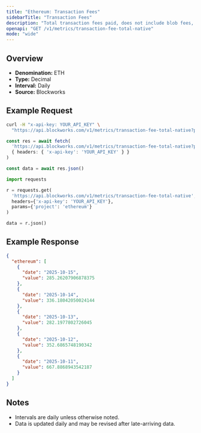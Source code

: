 ```yaml
---
title: "Ethereum: Transaction Fees"
sidebarTitle: "Transaction Fees"
description: "Total transaction fees paid, does not include blob fees, out-of-protocol tips, or additional sources of revenue"
openapi: "GET /v1/metrics/transaction-fee-total-native"
mode: "wide"
---
```


## Overview

- **Denomination:** ETH
- **Type:** Decimal
- **Interval:** Daily
- **Source:** Blockworks

## Example Request

<CodeGroup>

```bash cURL
curl -H "x-api-key: YOUR_API_KEY" \
  "https://api.blockworks.com/v1/metrics/transaction-fee-total-native?project=ethereum"
```

```typescript TypeScript
const res = await fetch(
  'https://api.blockworks.com/v1/metrics/transaction-fee-total-native?project=ethereum',
  { headers: { 'x-api-key': 'YOUR_API_KEY' } }
)

const data = await res.json()
```

```python Python
import requests

r = requests.get(
  'https://api.blockworks.com/v1/metrics/transaction-fee-total-native',
  headers={'x-api-key': 'YOUR_API_KEY'},
  params={'project': 'ethereum'}
)

data = r.json()
```

</CodeGroup>

## Example Response

```json
{
  "ethereum": [
    {
      "date": "2025-10-15",
      "value": 285.26207906878375
    },
    {
      "date": "2025-10-14",
      "value": 336.18042050024144
    },
    {
      "date": "2025-10-13",
      "value": 282.1977802726045
    },
    {
      "date": "2025-10-12",
      "value": 352.6865748190342
    },
    {
      "date": "2025-10-11",
      "value": 667.8868943542187
    }
  ]
}
```

## Notes
- Intervals are daily unless otherwise noted.
- Data is updated daily and may be revised after late-arriving data.